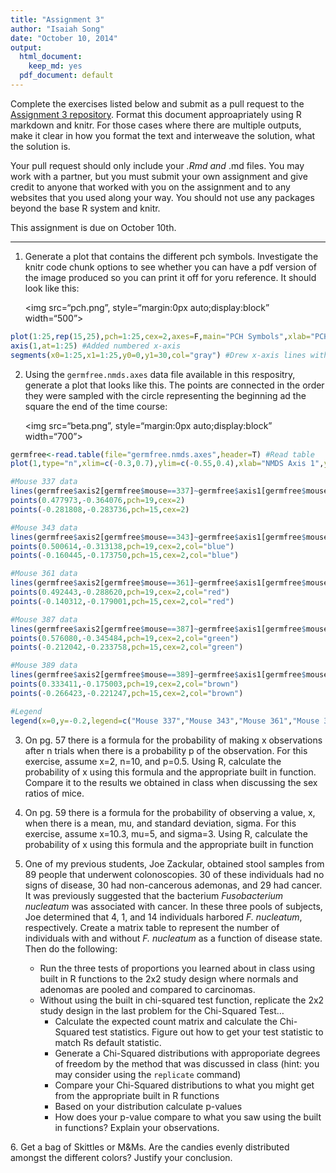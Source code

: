 ```yaml
---
title: "Assignment 3"
author: "Isaiah Song"
date: "October 10, 2014"
output:
  html_document:
    keep_md: yes
  pdf_document: default
---
```


Complete the exercises listed below and submit as a pull request to the [Assignment 3 repository](http://www.github.com/microbialinformatics/assignment03).  Format this document approapriately using R markdown and knitr. For those cases where there are multiple outputs, make it clear in how you format the text and interweave the solution, what the solution is.

Your pull request should only include your *.Rmd and *.md files. You may work with a partner, but you must submit your own assignment and give credit to anyone that worked with you on the assignment and to any websites that you used along your way. You should not use any packages beyond the base R system and knitr.

This assignment is due on October 10th.

------

1.  Generate a plot that contains the different pch symbols. Investigate the knitr code chunk options to see whether you can have a pdf version of the image produced so you can print it off for yoru reference. It should look like this:

    <img src="pch.png", style="margin:0px auto;display:block" width="500">
    
```r
plot(1:25,rep(15,25),pch=1:25,cex=2,axes=F,main="PCH Symbols",xlab="PCH value",ylab="") #Formed a chart of PCH symbols without axes
axis(1,at=1:25) #Added numbered x-axis
segments(x0=1:25,x1=1:25,y0=0,y1=30,col="gray") #Drew x-axis lines with line segments
```

2.  Using the `germfree.nmds.axes` data file available in this respositry, generate a plot that looks like this. The points are connected in the order they were sampled with the circle representing the beginning ad the square the end of the time course:

    <img src="beta.png", style="margin:0px auto;display:block" width="700">

```r
germfree<-read.table(file="germfree.nmds.axes",header=T) #Read table
plot(1,type="n",xlim=c(-0.3,0.7),ylim=c(-0.55,0.4),xlab="NMDS Axis 1",ylab="NMDS Axis 2",cex.lab=0.75,cex.axis=0.75) #Blank plot

#Mouse 337 data
lines(germfree$axis2[germfree$mouse==337]~germfree$axis1[germfree$mouse==337],lwd=2)
points(0.477973,-0.364076,pch=19,cex=2)
points(-0.281808,-0.283736,pch=15,cex=2)

#Mouse 343 data
lines(germfree$axis2[germfree$mouse==343]~germfree$axis1[germfree$mouse==343],lwd=2,col="blue")
points(0.500614,-0.313138,pch=19,cex=2,col="blue")
points(-0.160445,-0.173750,pch=15,cex=2,col="blue")

#Mouse 361 data
lines(germfree$axis2[germfree$mouse==361]~germfree$axis1[germfree$mouse==361],lwd=2,col="red")
points(0.492443,-0.288620,pch=19,cex=2,col="red")
points(-0.140312,-0.179001,pch=15,cex=2,col="red")

#Mouse 387 data
lines(germfree$axis2[germfree$mouse==387]~germfree$axis1[germfree$mouse==387],lwd=2,col="green")
points(0.576080,-0.345484,pch=19,cex=2,col="green")
points(-0.212042,-0.233758,pch=15,cex=2,col="green")

#Mouse 389 data
lines(germfree$axis2[germfree$mouse==389]~germfree$axis1[germfree$mouse==389],lwd=2,col="brown")
points(0.333411,-0.175003,pch=19,cex=2,col="brown")
points(-0.266423,-0.221247,pch=15,cex=2,col="brown")

#Legend
legend(x=0,y=-0.2,legend=c("Mouse 337","Mouse 343","Mouse 361","Mouse 387","Mouse 389"),col=c("black","blue","red","green","brown"),lty=1,lwd=2,cex=0.75)

```

3.  On pg. 57 there is a formula for the probability of making x observations after n trials when there is a probability p of the observation.  For this exercise, assume x=2, n=10, and p=0.5.  Using R, calculate the probability of x using this formula and the appropriate built in function. Compare it to the results we obtained in class when discussing the sex ratios of mice.


4.  On pg. 59 there is a formula for the probability of observing a value, x, when there is a mean, mu, and standard deviation, sigma.  For this exercise, assume x=10.3, mu=5, and sigma=3.  Using R, calculate the probability of x using this formula and the appropriate built in function


5.  One of my previous students, Joe Zackular, obtained stool samples from 89 people that underwent colonoscopies.  30 of these individuals had no signs of disease, 30 had non-cancerous ademonas, and 29 had cancer.  It was previously suggested that the bacterium *Fusobacterium nucleatum* was associated with cancer.  In these three pools of subjects, Joe determined that 4, 1, and 14 individuals harbored *F. nucleatum*, respectively. Create a matrix table to represent the number of individuals with and without _F. nucleatum_ as a function of disease state.  Then do the following:

    * Run the three tests of proportions you learned about in class using built in R  functions to the 2x2 study design where normals and adenomas are pooled and compared to carcinomas.
    * Without using the built in chi-squared test function, replicate the 2x2 study design in the last problem for the Chi-Squared Test...
      * Calculate the expected count matrix and calculate the Chi-Squared test statistics. Figure out how to get your test statistic to match Rs default statistic.
      *	Generate a Chi-Squared distributions with approporiate degrees of freedom by the method that was discussed in class (hint: you may consider using the `replicate` command)
      * Compare your Chi-Squared distributions to what you might get from the appropriate built in R functions
      * Based on your distribution calculate p-values
      * How does your p-value compare to what you saw using the built in functions? Explain your observations.


6\.  Get a bag of Skittles or M&Ms.  Are the candies evenly distributed amongst the different colors?  Justify your conclusion.

